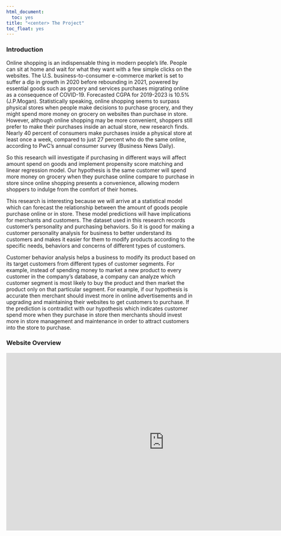 ```yaml
---
html_document:
  toc: yes
title: "<center> The Project"
toc_float: yes
---
```

  

  
### Introduction 
  
Online shopping is an indispensable thing in modern people’s life. People can sit at home and wait for what they want with a few simple clicks on the websites. The U.S. business-to-consumer e-commerce market is set to suffer a dip in growth in 2020 before rebounding in 2021, powered by essential goods such as grocery and services purchases migrating online as a consequence of COVID-19. Forecasted CGPA for 2019-2023 is 10.5% (J.P.Mogan). Statistically speaking, online shopping seems to surpass physical stores when people make decisions to purchase grocery, and they might spend more money on grocery on websites than purchase in store. However, although online shopping may be more convenient, shoppers still prefer to make their purchases inside an actual store, new research finds. Nearly 40 percent of consumers make purchases inside a physical store at least once a week, compared to just 27 percent who do the same online, according to PwC’s annual consumer survey (Business News Daily).

So this research will investigate if purchasing in different ways will affect amount spend on goods and implement propensity score matching and linear regression model. Our hypothesis is the same customer will spend more money on grocery when they purchase online compare to purchase in store since online shopping presents a convenience, allowing modern shoppers to indulge from the comfort of their homes.

This research is interesting because we will arrive at a statistical model which can forecast the relationship between the amount of goods people purchase online or in store. These model predictions will have implications for merchants and customers. The dataset used in this research records customer’s personality and purchasing behaviors. So it is good for making a customer personality analysis for business to better understand its customers and makes it easier for them to modify products according to the specific needs, behaviors and concerns of different types of customers.

Customer behavior analysis helps a business to modify its product based on its target customers from different types of customer segments. For example, instead of spending money to market a new product to every customer in the company’s database, a company can analyze which customer segment is most likely to buy the product and then market the product only on that particular segment. For example, if our hypothesis is accurate then merchant should invest more in online advertisements and in upgrading and maintaining their websites to get customers to purchase. If the prediction is contradict with our hypothesis which indicates customer spend more when they purchase in store then merchants should invest more in store management and maintenance in order to attract customers into the store to purchase.

### Website Overview 

<iframe width="840" height="473" src="https://www.youtube.com/embed/E9O1KmOSYd4" frameborder="0" allow="accelerometer; autoplay; clipboard-write; encrypted-media; gyroscope; picture-in-picture" allowfullscreen></iframe>


  